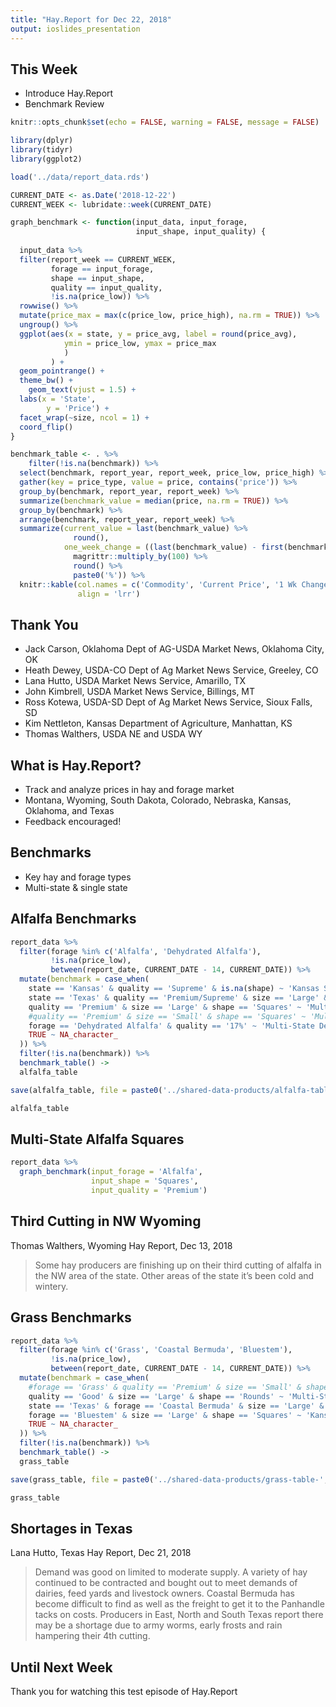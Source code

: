```yaml
---
title: "Hay.Report for Dec 22, 2018"
output: ioslides_presentation
---
```


<!--
Welcome to the Hay Report for the week ending December 22, 2018. Hay dot Report analyzes the hay and forage market across the plains.
-->

## This Week

- Introduce Hay.Report
- Benchmark Review

<!--
In this episode, we will introduce Hay dot report and review changes in several benchmark forages. 
-->

```r
knitr::opts_chunk$set(echo = FALSE, warning = FALSE, message = FALSE)

library(dplyr)
library(tidyr)
library(ggplot2)

load('../data/report_data.rds')

CURRENT_DATE <- as.Date('2018-12-22')
CURRENT_WEEK <- lubridate::week(CURRENT_DATE)

graph_benchmark <- function(input_data, input_forage, 
                            input_shape, input_quality) {
  
  input_data %>%
  filter(report_week == CURRENT_WEEK,
         forage == input_forage,
         shape == input_shape,
         quality == input_quality,
         !is.na(price_low)) %>%
  rowwise() %>% 
  mutate(price_max = max(c(price_low, price_high), na.rm = TRUE)) %>% 
  ungroup() %>% 
  ggplot(aes(x = state, y = price_avg, label = round(price_avg),
            ymin = price_low, ymax = price_max
            )
         ) +
  geom_pointrange() +
  theme_bw() +
    geom_text(vjust = 1.5) +
  labs(x = 'State',
        y = 'Price') +
  facet_wrap(~size, ncol = 1) +
  coord_flip()
}

benchmark_table <- . %>% 
    filter(!is.na(benchmark)) %>% 
  select(benchmark, report_year, report_week, price_low, price_high) %>% 
  gather(key = price_type, value = price, contains('price')) %>% 
  group_by(benchmark, report_year, report_week) %>% 
  summarize(benchmark_value = median(price, na.rm = TRUE)) %>% 
  group_by(benchmark) %>% 
  arrange(benchmark, report_year, report_week) %>% 
  summarize(current_value = last(benchmark_value) %>% 
              round(),
            one_week_change = ((last(benchmark_value) - first(benchmark_value))/first(benchmark_value)) %>% 
              magrittr::multiply_by(100) %>% 
              round() %>% 
              paste0('%')) %>% 
  knitr::kable(col.names = c('Commodity', 'Current Price', '1 Wk Change'),
               align = 'lrr')
```

## Thank You

- Jack Carson, Oklahoma Dept of AG-USDA Market News, Oklahoma City, OK
- Heath Dewey, USDA-CO Dept of Ag Market News Service, Greeley, CO
- Lana Hutto, USDA Market News Service, Amarillo, TX
- John Kimbrell, USDA Market News Service, Billings, MT
- Ross Kotewa, USDA-SD Dept of Ag Market News Service, Sioux Falls, SD
- Kim Nettleton, Kansas Department of Agriculture, Manhattan, KS
- Thomas Walthers, USDA NE and USDA WY

<!--
Hay dot Report relies on the data and commentary of the USDA Agriculture Marketing Service. We thank them for their work serving farmers and ranchers across the country.
-->

## What is Hay.Report?

- Track and analyze prices in hay and forage market
- Montana, Wyoming, South Dakota, Colorado, Nebraska, Kansas, Oklahoma, and Texas
- Feedback encouraged!

<!--
Hay dot Report is a new project that seeks to provide analysis of the hay market for farmers and ranchers across the plains states. As the project grows, additional states may be added. This is a new project, so feedback is encouraged, and changes will be made from week-to-week.
-->

## Benchmarks

- Key hay and forage types
- Multi-state & single state

<!--
Hay dot Report tracks several hay types to provide a broad view of the market and highlight differences across states. First is a look at alfalfa hay followed by grass hay. 
-->

## Alfalfa Benchmarks

```r
report_data %>% 
  filter(forage %in% c('Alfalfa', 'Dehydrated Alfalfa'),
         !is.na(price_low),
         between(report_date, CURRENT_DATE - 14, CURRENT_DATE)) %>% 
  mutate(benchmark = case_when(
    state == 'Kansas' & quality == 'Supreme' & is.na(shape) ~ 'Kansas Supreme Dairy',
    state == 'Texas' & quality == 'Premium/Supreme' & size == 'Large' & shape == 'Squares' ~ 'Texas Premium/Supreme',
    quality == 'Premium' & size == 'Large' & shape == 'Squares' ~ 'Multi-State Premium Large Squares',
    #quality == 'Premium' & size == 'Small' & shape == 'Squares' ~ 'Multi-State Premium Small Squares',
    forage == 'Dehydrated Alfalfa' & quality == '17%' ~ 'Multi-State Dehydrated Pellets 17%',
    TRUE ~ NA_character_
  )) %>% 
  filter(!is.na(benchmark)) %>% 
  benchmark_table() ->
  alfalfa_table

save(alfalfa_table, file = paste0('../shared-data-products/alfalfa-table-', CURRENT_DATE, '.rda'))

alfalfa_table
```

<!--
Prices of Kansas Supreme Dairy and Texas Premium Supreme Alfalfa were steady. 17% dehydrated pellets and premium large squares ticked up in the past week. 
-->

## Multi-State Alfalfa Squares

```r
report_data %>%
  graph_benchmark(input_forage = 'Alfalfa',
                  input_shape = 'Squares',
                  input_quality = 'Premium')

```

<!--
Breaking down the multi-state alfalfa benchmarks into price averages -- the labeled dots -- and the price range -- the length of the lines. There are two dots for Wyoming because there were prices reported for two regions. $150 was the median price in Central and Western Wyoming, while the median was $50 higher in the Eastern region of the state.
-->

## Third Cutting in NW Wyoming

Thomas Walthers, Wyoming Hay Report, Dec 13, 2018

> Some hay producers are finishing up on 
their third cutting of alfalfa in the NW area of the state. Other areas 
of the state it’s been cold and wintery. 

<!--
The relatively low price of Large Squares in Wyoming is likely due to recent finishing of third cuttings, as reported by Thomas Walthers. This offers some market opportunity for producers in at area, especially compared to the neighoring regions.
-->

## Grass Benchmarks

```r
report_data %>% 
  filter(forage %in% c('Grass', 'Coastal Bermuda', 'Bluestem'),
         !is.na(price_low),
         between(report_date, CURRENT_DATE - 14, CURRENT_DATE)) %>% 
  mutate(benchmark = case_when(
    #forage == 'Grass' & quality == 'Premium' & size == 'Small' & shape == 'Squares' ~ 'Multi-State Premium Small Squares',
    quality == 'Good' & size == 'Large' & shape == 'Rounds' ~ 'Multi-State Good Large Rounds',
    state == 'Texas' & forage == 'Coastal Bermuda' & size == 'Large' & shape == 'Rounds' & quality == 'Good/Premium' ~ 'Texas G/P Coastal Bermuda Large Rounds',
    forage == 'Bluestem' & size == 'Large' & shape == 'Squares' ~ 'Kansas Bluestem Large Squares',
    TRUE ~ NA_character_
  )) %>% 
  filter(!is.na(benchmark)) %>% 
  benchmark_table() ->
  grass_table

save(grass_table, file = paste0('../shared-data-products/grass-table-', CURRENT_DATE, '.rda'))

grass_table
```

<!--
Outside of Texas, grass hay prices ticked down on Kansas Bluestem Large Squares as and Good Large Rounds. The Good Premium Coastal Bermuda Large Rounds remained unchanged at a price nearly 70% higher than the median Good Large Rounds in other states.
-->

## Shortages in Texas

Lana Hutto, Texas Hay Report, Dec 21, 2018

> Demand was good on limited to moderate supply.  A 
variety of hay continued to be contracted and bought out to meet demands 
of dairies, feed yards and livestock owners.  Coastal Bermuda has become 
difficult to find as well as the freight to get it to the Panhandle tacks 
on costs.  Producers in East, North and South Texas report there may be a 
shortage due to army worms, early frosts and rain hampering their 4th 
cutting.

<!--
This price difference is reflective of the current shortage and a possible coming shortage in Texas. Lana Hutto reported that: Coastal Bermuda has become 
difficult to find as well as the freight to get it to the Panhandle tacks 
on costs.  Producers in East, North and South Texas report there may be a 
shortage due to army worms, early frosts and rain hampering their 4th 
cutting.
-->

## Until Next Week

Thank you for watching this test episode of Hay.Report

<!--
Thank you for watching. Hay dot Report will post an update every weekend on the Plains hay and forage market. Feedback? Please leave a comment.
-->
